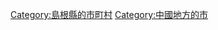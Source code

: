 {{Commonscat|Izumo, Shimane}}
{{Catmore}}

{{DEFAULTSORT:Izumo-shi}}
[[Category:島根縣的市町村|Category:島根縣的市町村]]
[[Category:中國地方的市|Category:中國地方的市]]